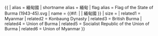 {{ {{{1<noinclude>|country showdata</noinclude>}}}
| alias = 緬甸國
| shortname alias = 緬甸
| flag alias = Flag of the State of Burma (1943-45).svg
| name = {{#if: {{{name|}}} | {{{name|}}} | 緬甸國 }}
| size = {{{size|}}}
<noinclude>
| related1 = Myanmar
| related2 = Konbaung Dynasty
| related3 = British Burma
| related4 = Union of Burma
| related5 = Socialist Republic of the Union of Burma
| related6 = Union of Myanmar
</noinclude>
}}